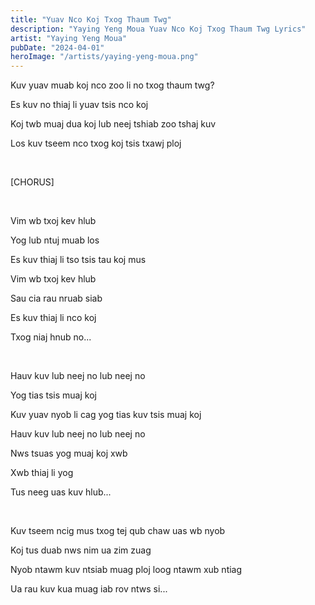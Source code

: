 ```yaml
---
title: "Yuav Nco Koj Txog Thaum Twg"
description: "Yaying Yeng Moua Yuav Nco Koj Txog Thaum Twg Lyrics"
artist: "Yaying Yeng Moua"
pubDate: "2024-04-01"
heroImage: "/artists/yaying-yeng-moua.png"
---
```


Kuv yuav muab koj nco zoo li no txog thaum twg?

Es kuv no thiaj li yuav tsis nco koj

Koj twb muaj dua koj lub neej tshiab zoo tshaj kuv

Los kuv tseem nco txog koj tsis txawj ploj

<br />

[CHORUS]

<br />

Vim wb txoj kev hlub

Yog lub ntuj muab los

Es kuv thiaj li tso tsis tau koj mus

Vim wb txoj kev hlub

Sau cia rau nruab siab

Es kuv thiaj li nco koj

Txog niaj hnub no...

<br />

Hauv kuv lub neej no lub neej no

Yog tias tsis muaj koj

Kuv yuav nyob li cag yog tias kuv tsis muaj koj

Hauv kuv lub neej no lub neej no

Nws tsuas yog muaj koj xwb

Xwb thiaj li yog

Tus neeg uas kuv hlub...

<br />

Kuv tseem ncig mus txog tej qub chaw uas wb nyob

Koj tus duab nws nim ua zim zuag

Nyob ntawm kuv ntsiab muag ploj loog ntawm xub ntiag

Ua rau kuv kua muag iab rov ntws si...
